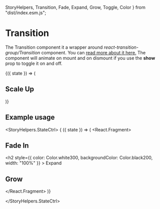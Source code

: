   StoryHelpers,
  Transition,
  Fade,
  Expand,
  Grow,
  Toggle,
  Color
} from "dist/index.esm.js";

<Meta title="Components|Transitions" />

# Transition

The Transition component it a wrapper around _react-transition-group/Transition_ component.
You can [read more about it here.](https://reactcommunity.org/react-transition-group/transition)
The component will animate on mount and on dismount if you use the **show** prop to toggle it on and off.

<Preview>
  <Story name="Transition">
    <div>
      <StoryHelpers.StateCtrl>
        {({ state }) => (
          <div className="mb-5 text-center">
            <Transition
              show={state}
              start={{ transform: "scale(0)" }}
              entered={{ transform: "scale(3)" }}
              duration={1000}
            >
              <h2>Scale Up</h2>
            </Transition>
          </div>
        )}
      </StoryHelpers.StateCtrl>
    </div>
  </Story>
</Preview>

## Example usage

<StoryHelpers.StateCtrl>
  { ({ state }) => (
    <React.Fragment>
      <div className="mb-3">
        <Fade
          show={state}
          duration={1000}
        >
          <h2>Fade In</h2>
        </Fade>
      </div>
      <div className="mb-3">
        <Expand
          show={state}
          duration={1000}
        >
          <h2
            style={{
              color: Color.white300,
              backgroundColor: Color.black200,
              width: "100%"
            }}
          >
            Expand
          </h2>
        </Expand>
      </div>
      <div className="mb-3">
        <Grow show={state} duration={1000} height="10em">
          <div className="full-height bd"><h2>Grow</h2></div>
        </Grow>
      </div>
    </React.Fragment>
)}

</StoryHelpers.StateCtrl>

<Props of={Transition} />
